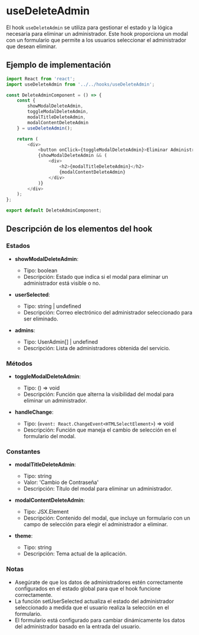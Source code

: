 
<Meta title="BusinessLogic/Hooks/useDeleteAdmin" />

# useDeleteAdmin

El hook `useDeleteAdmin` se utiliza para gestionar el estado y la lógica necesaria para eliminar un administrador. Este hook proporciona un modal con un formulario que permite a los usuarios seleccionar el administrador que desean eliminar.

## Ejemplo de implementación

```typescript
import React from 'react';
import useDeleteAdmin from '../../hooks/useDeleteAdmin';

const DeleteAdminComponent = () => {
    const { 
        showModalDeleteAdmin, 
        toggleModalDeleteAdmin, 
        modalTitleDeleteAdmin, 
        modalContentDeleteAdmin 
    } = useDeleteAdmin();

    return (
        <div>
            <button onClick={toggleModalDeleteAdmin}>Eliminar Administrador</button>
            {showModalDeleteAdmin && (
                <div>
                    <h2>{modalTitleDeleteAdmin}</h2>
                    {modalContentDeleteAdmin}
                </div>
            )}
        </div>
    );
};

export default DeleteAdminComponent;


```

## Descripción de los elementos del hook

### Estados

- **showModalDeleteAdmin**:
    - Tipo: boolean
    - Descripción: Estado que indica si el modal para eliminar un administrador está visible o no.

- **userSelected**:
    - Tipo: string | undefined
    - Descripción: Correo electrónico del administrador seleccionado para ser eliminado.

- **admins**:
    - Tipo: UserAdmin[] | undefined
    - Descripción: Lista de administradores obtenida del servicio.

### Métodos

- **toggleModalDeleteAdmin**:
    - Tipo: () => void
    - Descripción: Función que alterna la visibilidad del modal para eliminar un administrador.

- **handleChange**:
    - Tipo: (`event: React.ChangeEvent<HTMLSelectElement>`) => void
    - Descripción: Función que maneja el cambio de selección en el formulario del modal.

### Constantes

- **modalTitleDeleteAdmin**:
    - Tipo: string
    - Valor: 'Cambio de Contraseña'
    - Descripción: Título del modal para eliminar un administrador.

- **modalContentDeleteAdmin**:
    - Tipo: JSX.Element
    - Descripción: Contenido del modal, que incluye un formulario con un campo de selección para elegir el administrador a eliminar.

- **theme**:
    - Tipo: string
    - Descripción: Tema actual de la aplicación.

### Notas
- Asegúrate de que los datos de administradores estén correctamente configurados en el estado global para que el hook funcione correctamente.
- La función setUserSelected actualiza el estado del administrador seleccionado a medida que el usuario realiza la selección en el formulario.
- El formulario está configurado para cambiar dinámicamente los datos del administrador basado en la entrada del usuario.